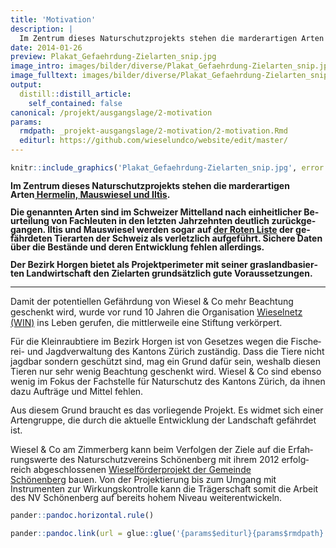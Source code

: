 ```yaml
---
title: 'Motivation'
description: |
  Im Zentrum dieses Naturschutzprojekts stehen die marderartigen Arten Hermelin, Mauswiesel und Iltis.  Die genannten Arten sind im Schweizer Mittelland nach einheitlicher Beurteilung von Fachleuten in den letzten Jahrzehnten deutlich zurückgegangen. Iltis und Mauswiesel werden sogar auf der Roten Liste der gefährdeten Tierarten der Schweiz als verletzlich aufgeführt. Sichere Daten über die Bestände und deren Entwicklung fehlen allerdings. Der Bezirk Horgen bietet als Projektperimeter mit seiner graslandbasierten Landwirtschaft den Zielarten grundsätzlich gute Voraussetzungen.
date: 2014-01-26
preview: Plakat_Gefaehrdung-Zielarten_snip.jpg
image_intro: images/bilder/diverse/Plakat_Gefaehrdung-Zielarten_snip.jpg
image_fulltext: images/bilder/diverse/Plakat_Gefaehrdung-Zielarten_snip.jpg
output:
  distill::distill_article:
    self_contained: false
canonical: /projekt/ausgangslage/2-motivation
params:
  rmdpath: _projekt-ausgangslage/2-motivation/2-motivation.Rmd
  editurl: https://github.com/wieselundco/website/edit/master/
---
```



```r
knitr::include_graphics('Plakat_Gefaehrdung-Zielarten_snip.jpg', error = FALSE) #images/bilder/diverse/Plakat_Gefaehrdung-Zielarten_snip.jpg
```

**<span lang="DE" style="line-height: 13.984px;">Im Zentrum dieses
Naturschutzprojekts stehen die marderartigen Arten[ Hermelin, Mauswiesel
und
Iltis](faszination-kleinraubtiere/unsere-leitarten/12-who-is-who). </span>**

**<span lang="DE" style="line-height: 13.984px;">Die genannten Arten
sind im Schweizer Mittelland nach einheitlicher Beurteilung von
Fachleuten in den letzten Jahrzehnten deutlich zurückgegangen. Iltis und
Mauswiesel werden sogar auf [der Roten
Liste](http://www.artenschutz.ch/RLDetails/RL1_S%C3%A4uger.pdf) der
gefährdeten Tierarten der Schweiz als verletzlich aufgeführt. Sichere
Daten über die Bestände und deren Entwicklung fehlen
allerdings.</span>**

**<span lang="DE" style="line-height: 13.984px;">Der Bezirk
Horgen bietet als Projektperimeter mit seiner graslandbasierten
Landwirtschaft den Zielarten grundsätzlich
gute Voraussetzungen.</span>**

------------------------------------------------------------------------

Damit der potentiellen Gefährdung von Wiesel & Co mehr Beachtung
geschenkt wird, wurde vor rund 10 Jahren die Organisation [Wieselnetz
(WIN)](http://www.wieselnetz.ch) ins Leben gerufen, die mittlerweile
eine Stiftung verkörpert.

<span lang="DE"
style="mso-bidi-font-size: 10.0pt; line-height: 115%; mso-bidi-font-family: Arial;">Für
die Kleinraubtiere im Bezirk Horgen ist von Gesetzes wegen die
Fischerei- und Jagdverwaltung des Kantons Zürich zuständig. Dass die
Tiere nicht jagdbar sondern geschützt sind, mag ein Grund dafür sein,
weshalb diesen Tieren nur sehr wenig Beachtung geschenkt wird. Wiesel &
Co sind ebenso wenig im Fokus der Fachstelle für Naturschutz des Kantons
Zürich, da ihnen dazu Aufträge und Mittel fehlen.</span>

<span lang="DE"
style="mso-bidi-font-size: 10.0pt; line-height: 115%; mso-bidi-font-family: Arial;">Aus
diesem Grund braucht es das vorliegende Projekt. Es widmet sich einer
Artengruppe, die durch die aktuelle Entwicklung der Landschaft gefährdet
ist.</span>

<span lang="DE"
style="mso-bidi-font-size: 10.0pt; line-height: 115%; mso-bidi-font-family: Arial;">Wiesel
& Co am Zimmerberg kann beim Verfolgen der Ziele auf die Erfahrungswerte
des Naturschutzvereins Schönenberg mit ihrem 2012 erfolgreich
abgeschlossenen [Wieselförderprojekt der Gemeinde
Schönenberg](projekt/ausgangslage/11-das-wieselfoerderprojekt-der-gemeinde-schoenenberg-2009-2012) </span><span
style="line-height: 13.984000205993652px;">bauen. Von der Projektierung
bis zum Umgang mit Instrumenten zur Wirkungskontrolle kann die
Trägerschaft somit die Arbeit des NV Schönenberg auf bereits hohem
Niveau weiterentwickeln.</span>

```r
pander::pandoc.horizontal.rule()

pander::pandoc.link(url = glue::glue('{params$editurl}{params$rmdpath}'),text = 'Artikel bearbeiten')
```

<!--http://wieselundco.ch/projekt/ausgangslage/2-motivation-->

